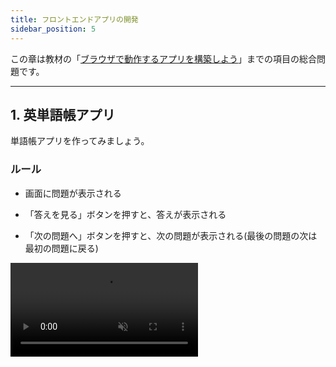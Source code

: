 ```yaml
---
title: フロントエンドアプリの開発
sidebar_position: 5
---
```



この章は教材の「[ブラウザで動作するアプリを構築しよう](/docs/browser-apps/)」までの項目の総合問題です。

---

## 1. 英単語帳アプリ

単語帳アプリを作ってみましょう。

### ルール

- 画面に問題が表示される

- 「答えを見る」ボタンを押すと、答えが表示される

- 「次の問題へ」ボタンを押すと、次の問題が表示される(最後の問題の次は最初の問題に戻る)

<video src={flashcardVideo} controls muted autoPlay loop />

### ヒント

- まずは HTML で、問題や答えを表示するための `div` 要素と「答えを見る」「次の問題へ」ボタンを作成しましょう。

- 次に、問題と答えの組をいくつか作りましょう。問題と答えを格納する配列をそれぞれ作成します。

- 配列ができたら、ボタンの操作に応じて問題や答えが表示されるようにプログラムを作成しましょう。

  - 問題を順番に表示させるには、「現在表示されている問題のインデックス」を変数で管理し、「次の問題へ」ボタンを押すとインデックスが 1 増えるようにすると良いでしょう。ただし、最後の問題の次は最初の問題に戻ることに注意しましょう。

  - 「答えを見る」ボタンを押した時に答えが表示されるようにしましょう。「次の問題へ」ボタンを押した時には答えを非表示にする必要があることにも注意しましょう。

- ここまでで基本的な動作は完成です。最後に、CSS を用いて画面を整えてみましょう。

- 余裕のある人は、さらに機能を追加してみましょう。例えば、問題が表示される順番をランダムにしたり、選択肢を用意してクイズ形式にしたりすることが考えられます。

### 解答例

<Answer>

```html title="index.html"
<div class="card">
  <div id="question"></div>
  <div id="answer"></div>
</div>
<button id="answer-button">答えを見る</button>
<button id="next-button">次の問題へ</button>
```

```js title="script.js"
const questions = ["apple", "black", "cloud"];
const answers = ["りんご", "黒", "雲"];

const questionDisplay = document.getElementById("question");

const answer = document.getElementById("answer");
let index = 0;

questionDisplay.textContent = questions[0];

document.getElementById("answer-button").onclick = () => {
  answer.textContent = answers[index];
};
document.getElementById("next-button").onclick = () => {
  index += 1;
  if (index === questions.length) {
    index = 0;
  }
  questionDisplay.textContent = questions[index];
  answer.textContent = "";
};
```

<ViewSource url={import.meta.url} path="_samples/flashcard" />

</Answer>

---

## 2. タイマーアプリ

以下のような音が鳴るタイマーを作ってみましょう。

**音声が出ますのでご注意ください**

<video src={timerVideo} controls />

- セットボタンで時間がセットされます。
- スタートボタンで開始、ストップボタンで一時停止できます。
- タイマーが動いている間はスタートボタンは押せません。逆に停止しているときはストップボタンは押せません。
- 時間になると音が出ます。~~関西弁~~音源は[ここ](alarm.mp3)からダウンロードしてください。
- ストップボタンかセットボタンを押すと音が止まります。
- セットされている時間が０秒のままスタートボタンを押すとエラーが表示されます。
- 残り時間表示は時間・分・秒に分けて表示されます。
- 時間の入力欄には数字しか入力できません。
- ボタンで時間を調整することもでき、直接タイプ入力することもできます。
- 画面の大きさを変えるとそれに応じてタイマーのサイズも変わります。（つまり物の位置関係やスタイルは崩れません）

### ヒント

#### ヒント１

何やらよくわからないことがたくさん出てきました。まず多くの人が注目するのは「**音**」だと思います。音の鳴らし方なんか知らないよって？大丈夫。プログラミングでわからないことは調べれば良いのです。皆気になっていることは調べれば案外すぐに出てくるものです。試しに `JavaScript 音` なんて調べてはいかがでしょうか？

他にも特徴的な動きが何個かある思いますが、特徴的なものは調べると結構すぐ見つかります。積極的に調べていきましょう。

![グーグル検索](google-search.png)
グーグル先生さすがっす！！

#### ヒント２

混乱する原因の一つは、機能が多いために今どの部分を作っているのか不明瞭になりやすいということです。

しかし、純粋なタイマーの機能だけに焦点を絞って考えた場合、考えることはそう多くありません。極端に言えば、**残り時間** という情報と、その残り時間を減らしていく関数さえあれば、一応タイマーにはなります。このように、まずは本質的な機能や状態に目を向けることが肝要です。

### 解答例

<Answer>

<ViewSource url={import.meta.url} path="_samples/timer" />

</Answer>
